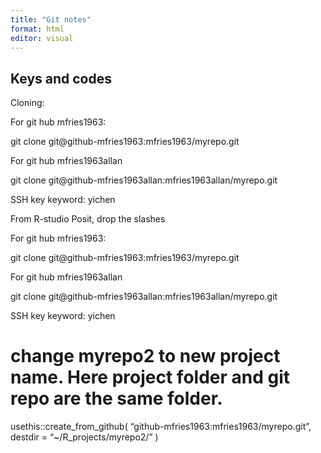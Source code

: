 ```yaml
---
title: "Git notes"
format: html
editor: visual
---
```


## Keys and codes

Cloning:

For git hub mfries1963:

git clone git\@github-mfries1963:mfries1963/myrepo.git

For git hub mfries1963allan

git clone git\@github-mfries1963allan:mfries1963allan/myrepo.git

SSH key keyword: yichen


From R-studio Posit, drop the slashes

For git hub mfries1963:

git clone git@github-mfries1963:mfries1963/myrepo.git

For git hub mfries1963allan

git clone git@github-mfries1963allan:mfries1963allan/myrepo.git

SSH key keyword: yichen

# change myrepo2 to new project name.  Here project folder and git repo are the same folder.
usethis::create_from_github(
  "github-mfries1963:mfries1963/myrepo.git",
  destdir = "~/R_projects/myrepo2/"
)
